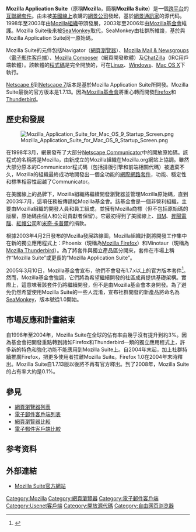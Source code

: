 {{multiple issues|
{{expert|time=2018-02-09T16:06:58+00:00}}
{{refimprove|time=2018-02-09T16:06:58+00:00}}
{{update|time=2018-02-09T16:06:58+00:00}}
}}
{{noteTA
|G1=IT
|1=zh-hant:互聯網套件; zh-tw:套裝軟體; zh-cn:互联网套件;
}}
{{Infobox_Software
| name = Mozilla Application Suite
| logo = [[File:Mozilla_Suite_Logo.png|211px]]
| screenshot = File:Mozilla 1.7.png
| caption =
| developer = [[Mozilla基金會|Mozilla基金會]]
| discontinued = yes
| latest release version = 1.7.13  
| latest release date = {{Start date and age|2006|04|21}} <ref>{{en}} {{cite web | url = http://www-archive.mozilla.org/releases/ | title = Mozilla 1.x Releases | accessdate = 2011-12-14 | date = 2006-04-21 | archive-date = 2019-04-09 | archive-url = https://web.archive.org/web/20190409163414/https://www-archive.mozilla.org/releases/ | dead-url = no }}</ref>
| latest preview version =
| latest preview date =
| programming language = [[C++|C++]]、[[XUL|XUL]]、[[XBL|XBL]]、[[JavaScript|JavaScript]]
| operating system = [[跨平台|跨平台]]
| status = 無人維護，被[[SeaMonkey|SeaMonkey]]取代
| genre =
| license = Mozilla [[多許可|多許可]]
| website = {{URL|http://www-archive.mozilla.org/products/mozilla1.x/|mozilla.org}}
}}

'''Mozilla Application Suite'''（原稱'''Mozilla'''，簡稱'''Mozilla Suite'''）是一個[[跨平台|跨平台]]的[[互聯網套件|互聯網套件]]。由未被[[美國線上|美國線上]]收購的[[網景公司|網景公司]]發起，基於[[網景通訊家|網景通訊家]]的源代码。1998年至2003年由[[Mozilla基金會|Mozilla組織]]帶頭發展，2003年至2006年由[[Mozilla基金會|Mozilla基金會]]維護。Mozilla Suite後來被[[SeaMonkey|SeaMonkey]]取代，SeaMonkey由社群所維謢，基於與Mozilla Application Suite同一原始碼。

Mozilla Suite的元件包括Navigator（[[網頁瀏覽器|網頁瀏覽器]]）、[[Mozilla_Mail_&_Newsgroups|Mozilla Mail & Newsgroups]]（[[電子郵件客戶端|電子郵件客戶端]]）、[[Mozilla_Composer|Mozilla Composer]]（網頁開發軟體）及[[ChatZilla|ChatZilla]]（IRC用戶端軟體）。該軟體的[[程式碼|程式碼]]是完全開放的，可在[[Linux|Linux]]、[[Windows|Windows]]、[[Mac_OS_X|Mac OS X]]下執行。

[[Netscape_6|Netscape 6]]到[[Netscape_7|Netscape 7]]版本是基於Mozilla Application Suite所開發。Mozilla Suite最後的官方版本是1.7.13。因為[[Mozilla基金會|Mozilla基金會]]將重心轉而開發[[Mozilla_Firefox|Firefox]]和[[Mozilla_Thunderbird|Thunderbird]]。

==歷史和發展==
[[File:Mozilla_Application_Suite_for_Mac_OS_9_Startup_Screen.png|thumb]]

在1998年3月，網景發布了大部分[[Netscape_Communicator|Netscape Communicator]]中的開放原始碼。該程式的名稱將是Mozilla，由新成立的Mozilla組織在Mozilla.org網站上協調。雖然大部分原本的Communicator程式碼（包括排版引擎和前端相關代碼）被遺棄不久，Mozilla的組織最終成功地開發出一個全功能的[[網際網路套件|網際網路套件]]，功能、穩定性和標準相容性超越了Communicator。

在美國線上的品牌下，Mozilla組織將繼續開發瀏覽器並管理Mozilla原始碼，直到2003年7月，這項任務被傳遞給Mozilla基金會。該基金會是一個非營利組織，主要由Mozilla組織的開發人員和員工組成，並擁有Mozilla商標（但不包括原始碼的版權，原始碼由個人和公司貢獻者保留）。它最初得到了美國線上、[[IBM|IBM]]、[[昇陽電腦|昇陽電腦]]、[[紅帽公司|紅帽公司]]和[[米奇·卡普爾|米奇·卡普爾]]的捐款。

根據2003年4月2日發布的Mozilla發展路線圖，Mozilla組織計劃將開發工作集中在新的獨立應用程式上：Phoenix（現稱為[[Mozilla_Firefox|Mozilla Firefox]]）和Minotaur（現稱為[[Mozilla_Thunderbird|Mozilla Thunderbird]]）。為了將套件與獨立產品區分開來，套件在市場上稱作“Mozilla Suite”或更長的“Mozilla Application Suite”。

2005年3月10日，Mozilla基金會宣布，他們不會發布1.7.x以上的官方版本套件<ref>{{cite web|url=https://lwn.net/Articles/165080/|title=Two discontinued browsers|publisher=LWN.net|date=21 December 2005|accessdate=19 August 2012|archive-date=2020-11-09|archive-url=https://web.archive.org/web/20201109020145/https://lwn.net/Articles/165080/|dead-url=no}}</ref>。然而，Mozilla基金會強調，它們將為希望繼續開發的社區成員提供基礎架構。實際上，這意味著該套件仍將繼續開發，但不是由Mozilla基金會本身開發。為了避免仍然希望使用Mozilla Suite的一些人混淆，宣布社群開發的新產品將命名為[[SeaMonkey|SeaMonkey]]，版本號從1.0開始。

==市場反應和計畫結束==
{{Main|網頁瀏覽器的使用分佈}}
自1998年至2004年，Mozilla Suite在全球的佔有率由幾乎沒有提升到約3%。因為基金會把開發重點轉到諸如Firefox和Thunderbird一類的獨立應用程式上，許多新的特色和強化功能不能應用到Mozilla Suite上。自2004年末起，加上社群持續推廣Firefox，把更多使用者拉離Mozilla Suite。Firefox 1.0在2004年末時釋出。Mozilla Suite自1.7.13版以後將不再有官方釋出。到了2008年，Mozilla Suite的占有率大約是0.1%。

== 參見 ==
{{Portal|自由軟體}}
*[[網頁瀏覽器列表|網頁瀏覽器列表]]
*[[電子郵件客戶端列表|電子郵件客戶端列表]]
*[[網頁瀏覽器比較|網頁瀏覽器比較]]
*[[電子郵件客戶端比較|電子郵件客戶端比較]]

==参考资料==
{{reflist}}

== 外部連結 ==
*[http://www-archive.mozilla.org/products/mozilla1.x/ Mozilla Suite官方網站]{{Wayback|url=http://www-archive.mozilla.org/products/mozilla1.x/ |date=20200804041600 }}

{{Mozilla}}
{{Web browser}}
{{網頁瀏覽器時間線}}
{{IRC footer}}

[[Category:Mozilla|Category:Mozilla]]
[[Category:網頁瀏覽器|Category:網頁瀏覽器]]
[[Category:電子郵件客戶端|Category:電子郵件客戶端]]
[[Category:Usenet客戶端|Category:Usenet客戶端]]
[[Category:開放源代碼|Category:開放源代碼]]
[[Category:自由网页浏览器|Category:自由网页浏览器]]